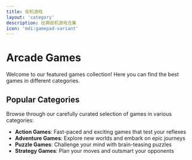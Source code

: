 ```yaml
---
title: 街机游戏
layout: 'category'
description: 经典街机游戏合集
icon: 'mdi:gamepad-variant'
---
```


# Arcade Games

Welcome to our featured games collection! Here you can find the best games in different categories.

## Popular Categories

Browse through our carefully curated selection of games in various categories:

- **Action Games**: Fast-paced and exciting games that test your reflexes
- **Adventure Games**: Explore new worlds and embark on epic journeys
- **Puzzle Games**: Challenge your mind with brain-teasing puzzles
- **Strategy Games**: Plan your moves and outsmart your opponents 